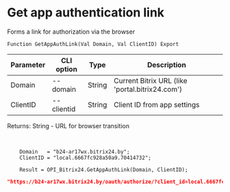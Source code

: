 ﻿---
sidebar_position: 1
---


# Get app authentication link
 Forms a link for authorization via the browser



`Function GetAppAuthLink(Val Domain, Val ClientID) Export`

  | Parameter | CLI option | Type | Description |
  |-|-|-|-|
  | Domain | --domain | String | Current Bitrix URL (like 'portal.bitrix24.com') |
  | ClientID | --clientid | String | Client ID from app settings |

  
  Returns:  String - URL for browser transition

<br/>




```bsl title="Code example"
    Domain   = "b24-ar17wx.bitrix24.by";
    ClientID = "local.6667fc928a50a9.70414732";

    Result = OPI_Bitrix24.GetAppAuthLink(Domain, ClientID);
```
 



```json title="Result"
"https://b24-ar17wx.bitrix24.by/oauth/authorize/?client_id=local.6667fc928a50a9.70414732"
```
